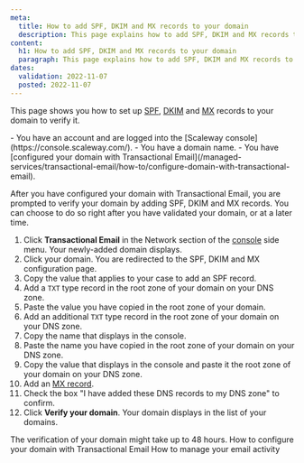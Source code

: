 ```yaml
---
meta:
  title: How to add SPF, DKIM and MX records to your domain
  description: This page explains how to add SPF, DKIM and MX records to your domain
content:
  h1: How to add SPF, DKIM and MX records to your domain
  paragraph: This page explains how to add SPF, DKIM and MX records to your domain
dates:
  validation: 2022-11-07
  posted: 2022-11-07
---
```


This page shows you how to set up [SPF](/managed-services/transactional-email/concepts/#spf-record), [DKIM](/managed-services/transactional-email/concepts/#dkim-record) and [MX](/managed-services/transactional-email/concepts/#mx-record) records to your domain to verify it.

<Message type="requirement">
  - You have an account and are logged into the [Scaleway console](https://console.scaleway.com/).
  - You have a domain name.
  - You have [configured your domain with Transactional Email](/managed-services/transactional-email/how-to/configure-domain-with-transactional-email).
</Message>


After you have configured your domain with Transactional Email, you are prompted to verify your domain by adding SPF, DKIM and MX records. You can choose to do so right after you have validated your domain, or at a later time.


1. Click **Transactional Email** in the Network section of the [console](https://console.scaleway.com/) side menu. Your newly-added domain displays.
2. Click your domain. You are redirected to the SPF, DKIM and MX configuration page.
3. Copy the value that applies to your case to add an SPF record.
    <Lightbox src="scaleway_spf_record_different_values.webp" alt="" />
4. Add a `TXT` type record in the root zone of your domain on your DNS zone.
5. Paste the value you have copied in the root zone of your domain.
    <Lightbox src="scaleway_spf_record.webp" alt="" />
6. Add an additional `TXT` type record in the root zone of your domain on your DNS zone.
7. Copy the name that displays in the console.
    <Lightbox src="scaleway_dkim_record_name.webp" alt="" />
8. Paste the name you have copied in the root zone of your domain on your DNS zone.
9. Copy the value that displays in the console and paste it the root zone of your domain on your DNS zone.
    <Lightbox src="scaleway_dkim_record_name_value.webp" alt="" />
10. Add an [MX record](/managed-services/transactional-email/concepts/#mx-record).
11. Check the box "I have added these DNS records to my DNS zone" to confirm.
12. Click **Verify your domain**. Your domain displays in the list of your domains.

<Message type="note">
 The verification of your domain might take up to 48 hours.
</Message>


<Navigation title="See Also">
  <PreviousButton to="/managed-services/transactional-email/how-to/configure-domain-with-transactional-email/">How to configure your domain with Transactional Email</PreviousButton>
  <NextButton to="/managed-services/transactional-email/how-to/manage-email-activity/">How to manage your email activity</NextButton>
</Navigation>